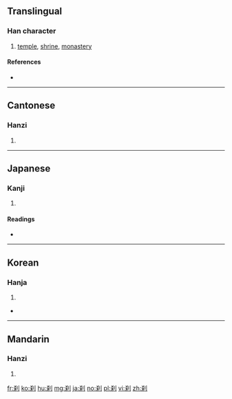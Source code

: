 {{also|剎}}
==Translingual==

===Han character===
{{Han char|rn=18|rad=刀|as=06|sn=8|four=|canj=大木中弓 (KDLN), X大木中弓 (XKDLN)|ids=⿰杀刂}}

# [[temple]], [[shrine]], [[monastery]]

====References====
* {{Han ref|kx=0139.120|dkj=01967|dj=0316.030|hdz=10336.070|uh=5239|ud=21049}}

----

==Cantonese==

===Hanzi===
{{yue-hanzi|jyut=|y=chaat3, saat3|tra=剎}}

# {{defn|lang=yue|sort=刀06}}

----

==Japanese==

===Kanji===
{{ja-kanji|grade=|rs=刀06}}

# {{defn|lang=ja|sort=刀06}}

====Readings====
* {{ja-readings|on=[[さつ]] (satsu), [[せつ]] (setsu)|kun=[[はたばしら]] (hatabashira), [[てら]] (tera), [[くに]] (kuni)}}

----

==Korean==

===Hanja===
{{ko-hanja|hangeul=찰|rv=chal|mr=ch'al}}

# {{defn|lang=ko|sort=刀06}}

* {{l|ko|sc=Kore|寺刹|tr=[[사찰]], sachal}}

----

==Mandarin==

===Hanzi===
{{cmn-hanzi|tra=剎|pin=[[chà]] ([[cha4]])|wg=ch'a<sup>4</sup>}}

# {{defn|lang=cmn|sort=刀06}}

[[fr:刹]]
[[ko:刹]]
[[hu:刹]]
[[mg:刹]]
[[ja:刹]]
[[no:刹]]
[[pl:刹]]
[[vi:刹]]
[[zh:刹]]